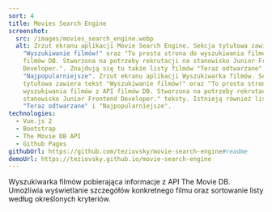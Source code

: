 ```yaml
---
sort: 4
title: Movies Search Engine
screenshot:
  src: /images/movies_search_engine.webp
  alt: Zrzut ekranu aplikacji Movie Search Engine. Sekcja tytułowa zawiera tekst
    "Wyszukiwanie filmów!" oraz "To prosta strona do wyszukiwania filmów z API
    filmów DB. Stworzona na potrzeby rekrutacji na stanowisko Junior Frontend
    Developer.". Znajdują się tu także listy filmów "Teraz odtwarzane" i
    "Najpopularniejsze". Zrzut ekranu aplikacji Wyszukiwarka filmów. Sekcja
    tytułowa zawiera tekst "Wyszukiwanie filmów!" oraz "To prosta strona do
    wyszukiwania filmów z API filmów DB. Stworzona na potrzeby rekrutacji na
    stanowisko Junior Frontend Developer." teksty. Istnieją również listy filmów
    "Teraz odtwarzane" i "Najpopularniejsze".
technologies:
  - Vue.js 2
  - Bootstrap
  - The Movie DB API
  - Github Pages
githubUrl: https://github.com/teziovsky/movie-search-engine#readme
demoUrl: https://teziovsky.github.io/movie-search-engine
---
```


Wyszukiwarka filmów pobierająca informacje z API The Movie DB. Umożliwia wyświetlanie szczegółów konkretnego filmu oraz sortowanie listy według określonych kryteriów.
